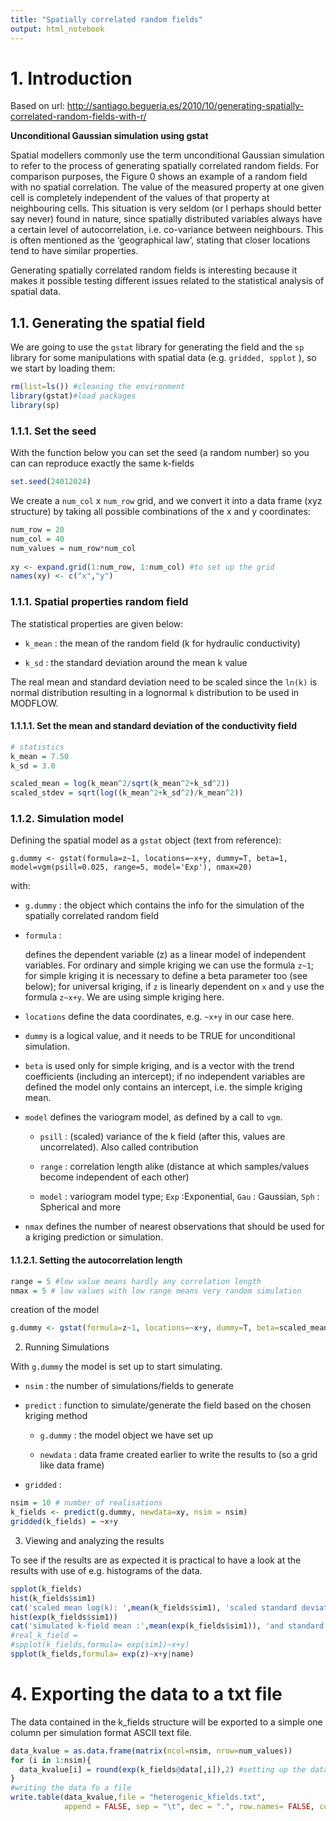```yaml
---
title: "Spatially correlated random fields"
output: html_notebook
---
```


# 1. Introduction

Based on url: <http://santiago.begueria.es/2010/10/generating-spatially-correlated-random-fields-with-r/>


**Unconditional Gaussian simulation using gstat**

Spatial modellers commonly use the term unconditional Gaussian simulation to refer to the process of generating spatially correlated random fields. For comparison purposes, the Figure 0 shows an example of a random field with no spatial correlation. The value of the measured property at one given cell is completely independent of the values of that property at neighbouring cells. This situation is very seldom (or I perhaps should better say never) found in nature, since spatially distributed variables always have a certain level of autocorrelation, i.e. co-variance between neighbours. This is often mentioned as the 'geographical law', stating that closer locations tend to have similar properties.

Generating spatially correlated random fields is interesting because it makes it possible testing different issues related to the statistical analysis of spatial data.



## 1.1. Generating the spatial field

We are going to use the `gstat` library for generating the field and the `sp` library for some manipulations with spatial data (e.g. `gridded, spplot` ), so we start by loading them:

```r
rm(list=ls()) #cleaning the environment
library(gstat)#load packages
library(sp)
```

### 1.1.1. Set the seed

With the function below you can set the seed (a random number) so you can can reproduce exactly the same k-fields

```r
set.seed(24012024)
```


We create a `num_col` x `num_row` grid, and we convert it into a data frame (xyz structure) by taking all possible combinations of the x and y coordinates:

```r

num_row = 20
num_col = 40
num_values = num_row*num_col
  
xy <- expand.grid(1:num_row, 1:num_col) #to set up the grid 
names(xy) <- c("x","y")
```

 

### 1.1.1. Spatial properties random field

The statistical properties are given below:

-   `k_mean` : the mean of the random field (k for hydraulic conductivity)

-   `k_sd` : the standard deviation around the mean k value

The real mean and standard deviation need to be scaled since the `ln(k)` is normal distribution resulting in a lognormal `k` distribution to be used in MODFLOW.

#### 1.1.1.1. Set the mean and standard deviation of the conductivity field

```r
# statistics
k_mean = 7.50 
k_sd = 3.0

scaled_mean = log(k_mean^2/sqrt(k_mean^2+k_sd^2))
scaled_stdev = sqrt(log((k_mean^2+k_sd^2)/k_mean^2))


```

### 1.1.2. Simulation model

Defining the spatial model as a `gstat` object (text from reference):

`g.dummy <- gstat(formula=z~1, locations=~x+y, dummy=T, beta=1, model=vgm(psill=0.025, range=5, model='Exp'), nmax=20)`

with:

-   `g.dummy` : the object which contains the info for the simulation of the spatially correlated random field

-   `formula` :

    defines the dependent variable (z) as a linear model of independent variables. For ordinary and simple kriging we can use the formula `z~1`; for simple kriging it is necessary to define a beta parameter too (see below); for universal kriging, if `z` is linearly dependent on `x` and `y` use the formula `z~x+y`. We are using simple kriging here.

-   `locations` define the data coordinates, e.g. `~x+y` in our case here.

-   `dummy` is a logical value, and it needs to be TRUE for unconditional simulation.

-   `beta` is used only for simple kriging, and is a vector with the trend coefficients (including an intercept); if no independent variables are defined the model only contains an intercept, i.e. the simple kriging mean.

-   `model` defines the variogram model, as defined by a call to `vgm`.

    -   `psill` : (scaled) variance of the k field (after this, values are uncorrelated). Also called contribution

    -   `range` : correlation length alike (distance at which samples/values become independent of each other)

    -   `model` : variogram model type; `Exp` :Exponential, `Gau` : Gaussian, `Sph` : Spherical and more

-   `nmax` defines the number of nearest observations that should be used for a kriging prediction or simulation.

#### 1.1.2.1. Setting the autocorrelation length

```r

range = 5 #low value means hardly any correlation length
nmax = 5 # low values with low range means very random simulation

```

creation of the model

```r
g.dummy <- gstat(formula=z~1, locations=~x+y, dummy=T, beta=scaled_mean, model=vgm(psill=scaled_stdev^2, model="Exp",range=range), nmax=nmax)
```
 
 

2.  Running Simulations

With `g.dummy` the model is set up to start simulating.

-   `nsim` : the number of simulations/fields to generate

-   `predict` : function to simulate/generate the field based on the chosen kriging method

    -   `g.dummy` : the model object we have set up

    -   `newdata` : data frame created earlier to write the results to (so a grid like data frame)

-   `gridded` :

```r
nsim = 10 # number of realisations
k_fields <- predict(g.dummy, newdata=xy, nsim = nsim)
gridded(k_fields) = ~x+y


```

 

3.  Viewing and analyzing the results

To see if the results are as expected it is practical to have a look at the results with use of e.g. histograms of the data.

```r
spplot(k_fields)
hist(k_fields$sim1)
cat('scaled mean log(k): ',mean(k_fields$sim1), 'scaled standard deviation log(k) : ', sd(k_fields$sim1))
hist(exp(k_fields$sim1))
cat('simulated k-field mean :',mean(exp(k_fields$sim1)), 'and standard deviation :', sd(exp(k_fields$sim1)))
#real_k_field =
#spplot(k_fields,formula= exp(sim1)~x+y)
spplot(k_fields,formula= exp(z)~x+y|name)
```

# 4. Exporting the data to a txt file

The data contained in the k_fields structure will be exported to a simple one column per simulation format ASCII text file.

```r
data_kvalue = as.data.frame(matrix(ncol=nsim, nrow=num_values))
for (i in 1:nsim){
  data_kvalue[i] = round(exp(k_fields@data[,i]),2) #setting up the data.frame for     the data
}
#writing the data fo a file
write.table(data_kvalue,file = "heterogenic_kfields.txt", 
            append = FALSE, sep = "\t", dec = ".", row.names= FALSE, col.names=TRUE)
```

 

